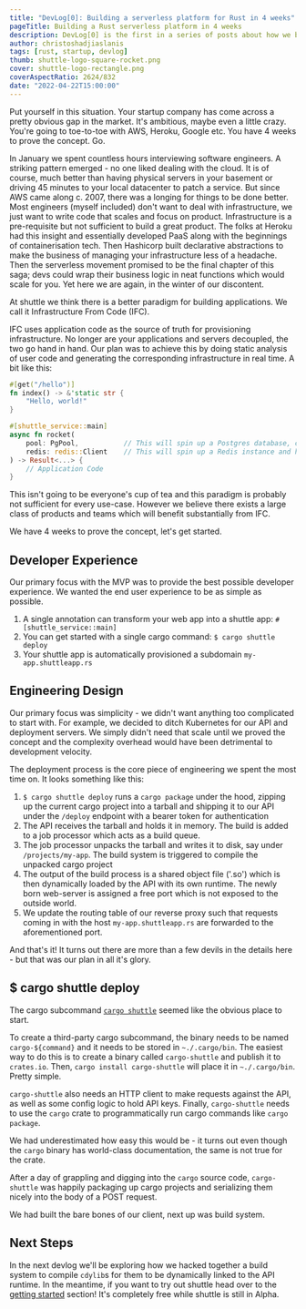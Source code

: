 ```yaml
---
title: "DevLog[0]: Building a serverless platform for Rust in 4 weeks"
pageTitle: Building a Rust serverless platform in 4 weeks
description: DevLog[0] is the first in a series of posts about how we built the shuttle MVP
author: christoshadjiaslanis
tags: [rust, startup, devlog]
thumb: shuttle-logo-square-rocket.png
cover: shuttle-logo-rectangle.png
coverAspectRatio: 2624/832
date: "2022-04-22T15:00:00"
---
```


Put yourself in this situation. Your startup company has come across a pretty obvious gap in the market. It's ambitious, maybe even a little crazy. You're going to toe-to-toe with AWS, Heroku, Google etc. You have 4 weeks to prove the concept. Go.

In January we spent countless hours interviewing software engineers. A striking pattern emerged - no one liked dealing with the cloud. It is of course, much better than having physical servers in your basement or driving 45 minutes to your local datacenter to patch a service. But since AWS came along c. 2007, there was a longing for things to be done better. Most engineers (myself included) don't want to deal with infrastructure, we just want to write code that scales and focus on product. Infrastructure is a pre-requisite but not sufficient to build a great product. The folks at Heroku had this insight and essentially developed PaaS along with the beginnings of containerisation tech. Then Hashicorp built declarative abstractions to make the business of managing your infrastructure less of a headache. Then the serverless movement promised to be the final chapter of this saga; devs could wrap their business logic in neat functions which would scale for you. Yet here we are again, in the winter of our discontent.

At shuttle we think there is a better paradigm for building applications. We call it Infrastructure From Code (IFC).

IFC uses application code as the source of truth for provisioning infrastructure. No longer are your applications and servers decoupled, the two go hand in hand. Our plan was to achieve this by doing static analysis of user code and generating the corresponding infrastructure in real time. A bit like this:

```rust
#[get("/hello")]
fn index() -> &'static str {
    "Hello, world!"
}

#[shuttle_service::main]
async fn rocket(
    pool: PgPool,           // This will spin up a Postgres database, create an account and hand you an authenticated connection pool
    redis: redis::Client    // This will spin up a Redis instance and hand you back a client
) -> Result<...> {
    // Application Code
}

```

This isn't going to be everyone's cup of tea and this paradigm is probably not sufficient for every use-case. However we believe there exists a large class of products and teams which will benefit substantially from IFC.

We have 4 weeks to prove the concept, let's get started.

## Developer Experience

Our primary focus with the MVP was to provide the best possible developer experience. We wanted the end user experience to be as simple as possible.

1. A single annotation can transform your web app into a shuttle app: `#[shuttle_service::main]`
2. You can get started with a single cargo command: `$ cargo shuttle deploy`
3. Your shuttle app is automatically provisioned a subdomain `my-app.shuttleapp.rs`

## Engineering Design

Our primary focus was simplicity - we didn't want anything too complicated to start with. For example, we decided to ditch Kubernetes for our API and deployment servers. We simply didn't need that scale until we proved the concept and the complexity overhead would have been detrimental to development velocity.

The deployment process is the core piece of engineering we spent the most time on. It looks something like this:

1. `$ cargo shuttle deploy` runs a `cargo package` under the hood, zipping up the current cargo project into a tarball and shipping it to our API under the `/deploy` endpoint with a bearer token for authentication
2. The API receives the tarball and holds it in memory. The build is added to a job processor which acts as a build queue.
3. The job processor unpacks the tarball and writes it to disk, say under `/projects/my-app`. The build system is triggered to compile the unpacked cargo project
4. The output of the build process is a shared object file ('.so') which is then dynamically loaded by the API with its own runtime. The newly born web-server is assigned a free port which is not exposed to the outside world.
5. We update the routing table of our reverse proxy such that requests coming in with the host `my-app.shuttleapp.rs` are forwarded to the aforementioned port.

And that's it! It turns out there are more than a few devils in the details here - but that was our plan in all it's glory.

## $ cargo shuttle deploy

The cargo subcommand [`cargo shuttle`](https://github.com/getsynth/shuttle/tree/main/cargo-shuttle) seemed like the obvious place to start.

To create a third-party cargo subcommand, the binary needs to be named `cargo-${command}` and it needs to be stored in `~./.cargo/bin`. The easiest way to do this is to create a binary called `cargo-shuttle` and publish it to `crates.io`. Then, `cargo install cargo-shuttle` will place it in `~./.cargo/bin`. Pretty simple.

`cargo-shuttle` also needs an HTTP client to make requests against the API, as well as some config logic to hold API keys. Finally, `cargo-shuttle` needs to use the `cargo` crate to programmatically run cargo commands like `cargo package`.

We had underestimated how easy this would be - it turns out even though the `cargo` binary has world-class documentation, the same is not true for the crate.

After a day of grappling and digging into the `cargo` source code, `cargo-shuttle` was happily packaging up cargo projects and serializing them nicely into the body of a POST request.

We had built the bare bones of our client, next up was build system.

## Next Steps

In the next devlog we'll be exploring how we hacked together a build system to compile `cdylib`s for them to be dynamically linked to the API runtime. In the meantime, if you want to try out shuttle head over to the [getting started](https://docs.rs/shuttle-service/0.2.6/shuttle_service/) section! It's completely free while shuttle is still in Alpha.
